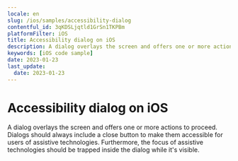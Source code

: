 ```yaml
---
locale: en
slug: /ios/samples/accessibility-dialog
contentful_id: 3qKDSLjqtld1GrSn1TKPBm
platformFilter: iOS
title: Accessibility dialog on iOS
description: A dialog overlays the screen and offers one or more actions to proceed.
keywords: [iOS code sample]
date: 2023-01-23
last_update:
  date: 2023-01-23
---
```


# Accessibility dialog on iOS

A dialog overlays the screen and offers one or more actions to proceed. Dialogs should always include a close button to make them accessible for users of assistive technologies. Furthermore, the focus of assistive technologies should be trapped inside the dialog while it's visible.

<CodeSample id="accessibility-dialog" locale="en" platform="ios"/>
